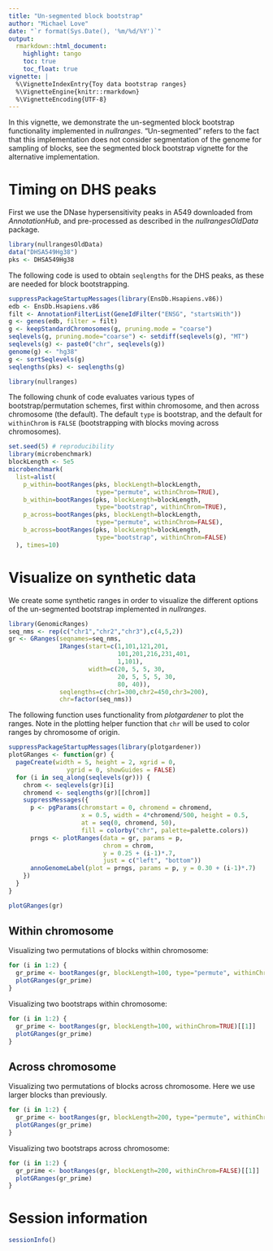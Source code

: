 ```yaml
---
title: "Un-segmented block bootstrap"
author: "Michael Love"
date: "`r format(Sys.Date(), '%m/%d/%Y')`"
output:
  rmarkdown::html_document:
    highlight: tango
    toc: true
    toc_float: true
vignette: |
  %\VignetteIndexEntry{Toy data bootstrap ranges}
  %\VignetteEngine{knitr::rmarkdown}
  %\VignetteEncoding{UTF-8}
---
```


In this vignette, we demonstrate the un-segmented block bootstrap
functionality implemented in *nullranges*. "Un-segmented" refers to
the fact that this implementation does not consider segmentation of
the genome for sampling of blocks, see the segmented block bootstrap
vignette for the alternative implementation.

# Timing on DHS peaks

First we use the DNase hypersensitivity peaks in A549 downloaded from
*AnnotationHub*, and pre-processed as described in the
*nullrangesOldData* package.

```r
library(nullrangesOldData)
data("DHSA549Hg38")
pks <- DHSA549Hg38
```

The following code is used to obtain `seqlengths` for the DHS peaks,
as these are needed for block bootstrapping.

```r
suppressPackageStartupMessages(library(EnsDb.Hsapiens.v86))
edb <- EnsDb.Hsapiens.v86
filt <- AnnotationFilterList(GeneIdFilter("ENSG", "startsWith"))
g <- genes(edb, filter = filt)
g <- keepStandardChromosomes(g, pruning.mode = "coarse")
seqlevels(g, pruning.mode="coarse") <- setdiff(seqlevels(g), "MT")
seqlevels(g) <- paste0("chr", seqlevels(g))
genome(g) <- "hg38"
g <- sortSeqlevels(g)
seqlengths(pks) <- seqlengths(g)
```

```r
library(nullranges)
```

The following chunk of code evaluates various types of
bootstrap/permutation schemes, first within chromosome, and then
across chromosome (the default). The default `type` is bootstrap, and
the default for `withinChrom` is `FALSE` (bootstrapping with blocks
moving across chromosomes).

```r
set.seed(5) # reproducibility
library(microbenchmark)
blockLength <- 5e5
microbenchmark(
  list=alist(
    p_within=bootRanges(pks, blockLength=blockLength,
                        type="permute", withinChrom=TRUE),
    b_within=bootRanges(pks, blockLength=blockLength,
                        type="bootstrap", withinChrom=TRUE),
    p_across=bootRanges(pks, blockLength=blockLength,
                        type="permute", withinChrom=FALSE),
    b_across=bootRanges(pks, blockLength=blockLength,
                        type="bootstrap", withinChrom=FALSE)
  ), times=10)
```

# Visualize on synthetic data

We create some synthetic ranges in order to visualize the different
options of the un-segmented bootstrap implemented in *nullranges*.

```r
library(GenomicRanges)
seq_nms <- rep(c("chr1","chr2","chr3"),c(4,5,2))
gr <- GRanges(seqnames=seq_nms,
              IRanges(start=c(1,101,121,201,
                              101,201,216,231,401,
                              1,101),
                      width=c(20, 5, 5, 30,
                              20, 5, 5, 5, 30,
                              80, 40)),
              seqlengths=c(chr1=300,chr2=450,chr3=200),
              chr=factor(seq_nms))
```

The following function uses functionality from *plotgardener* to plot
the ranges.  Note in the plotting helper function that `chr` will be
used to color ranges by chromosome of origin.


```r
suppressPackageStartupMessages(library(plotgardener))
plotGRanges <- function(gr) {
  pageCreate(width = 5, height = 2, xgrid = 0,
                ygrid = 0, showGuides = FALSE)
  for (i in seq_along(seqlevels(gr))) {
    chrom <- seqlevels(gr)[i]
    chromend <- seqlengths(gr)[[chrom]]
    suppressMessages({
      p <- pgParams(chromstart = 0, chromend = chromend,
                    x = 0.5, width = 4*chromend/500, height = 0.5,
                    at = seq(0, chromend, 50),
                    fill = colorby("chr", palette=palette.colors))
      prngs <- plotRanges(data = gr, params = p,
                          chrom = chrom,
                          y = 0.25 + (i-1)*.7,
                          just = c("left", "bottom"))
      annoGenomeLabel(plot = prngs, params = p, y = 0.30 + (i-1)*.7)
    })
  }
}
```

```r
plotGRanges(gr)
```

## Within chromosome

Visualizing two permutations of blocks within chromosome:

```r
for (i in 1:2) {
  gr_prime <- bootRanges(gr, blockLength=100, type="permute", withinChrom=TRUE)[[1]]
  plotGRanges(gr_prime)
}
```

Visualizing two bootstraps within chromosome:

```r
for (i in 1:2) {
  gr_prime <- bootRanges(gr, blockLength=100, withinChrom=TRUE)[[1]]
  plotGRanges(gr_prime)
}
```

## Across chromosome

Visualizing two permutations of blocks across chromosome. Here we use
larger blocks than previously.

```r
for (i in 1:2) {
  gr_prime <- bootRanges(gr, blockLength=200, type="permute", withinChrom=FALSE)[[1]]
  plotGRanges(gr_prime)
}
```

Visualizing two bootstraps across chromosome:

```r
for (i in 1:2) {
  gr_prime <- bootRanges(gr, blockLength=200, withinChrom=FALSE)[[1]]
  plotGRanges(gr_prime)
}
```

# Session information

```r
sessionInfo()
```
